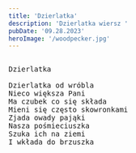 ```yaml
---
title: 'Dzierlatka'
description: 'Dzierlatka wiersz '
pubDate: '09.28.2023'
heroImage: '/woodpecker.jpg'
---
```

<pre>
  
Dzierlatka

Dzierlatka od wróbla 
Nieco większa Pani
Ma czubek co się składa
Mieni się często skowronkami
Zjada owady pająki
Nasza pośmieciuszka
Szuka ich na ziemi
I wkłada do brzuszka
  
</pre>
